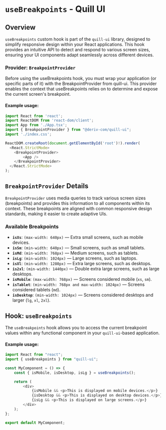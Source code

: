 
<Meta title="Hooks/useBreakPoints" />

# `useBreakpoints` - Quill UI

## Overview

`useBreakpoints` custom hook is part of the `quill-ui` library, designed to simplify responsive design within your React applications. This hook provides an intuitive API to detect and respond to various screen sizes, ensuring your UI components adapt seamlessly across different devices.

### Provider: `BreakpointProvider`

Before using the useBreakpoints hook, you must wrap your application (or specific parts of it) with the BreakpointProvider from quill-ui. This provider enables the context that useBreakpoints relies on to determine and expose the current screen's breakpoint.

#### Example usage:

```javascript
import React from 'react';
import ReactDOM from 'react-dom/client';
import App from './App.tsx';
import { BreakpointProvider } from "@deriv-com/quill-ui";
import './index.css';

ReactDOM.createRoot(document.getElementById('root')!).render(
  <React.StrictMode>
    <BreakpointProvider>
        <App />
    </BreakpointProvider>
  </React.StrictMode>
);
```

## `BreakpointProvider` Details

`BreakpointProvider` uses media queries to track various screen sizes (breakpoints) and provides this information to all components within its context. These breakpoints are aligned with common responsive design standards, making it easier to create adaptive UIs.

### Available Breakpoints

-   **`isXs`**: `(max-width: 640px)` — Extra small screens, such as mobile devices.
-   **`isSm`**: `(min-width: 640px)` — Small screens, such as small tablets.
-   **`isMd`**: `(min-width: 768px)` — Medium screens, such as tablets.
-   **`isLg`**: `(min-width: 1024px)` — Large screens, such as laptops.
-   **`isXl`**: `(min-width: 1280px)` — Extra large screens, such as desktops.
-   **`is2xl`**: `(min-width: 1440px)` — Double extra large screens, such as large desktops.
-   **`isMobile`**: `(max-width: 768px)` — Screens considered mobile (`xs`, `sm`).
-   **`isTablet`**: `(min-width: 768px and max-width: 1024px)` — Screens considered tablets (`md`).
-   **`isDesktop`**: `(min-width: 1024px)` — Screens considered desktops and larger (`lg`, `xl`, `2xl`).

## Hook: `useBreakpoints`

The `useBreakpoints` hook allows you to access the current breakpoint values within any functional component in your `quill-ui`-based application.

#### Example usage:

```javascript
import React from "react";
import { useBreakpoints } from "quill-ui";

const MyComponent = () => {
    const { isMobile, isDesktop, isLg } = useBreakpoints();

    return (
        <div>
            {isMobile && <p>This is displayed on mobile devices.</p>}
            {isDesktop && <p>This is displayed on desktop devices.</p>}
            {isLg && <p>This is displayed on large screens.</p>}
        </div>
    );
};

export default MyComponent;
```

